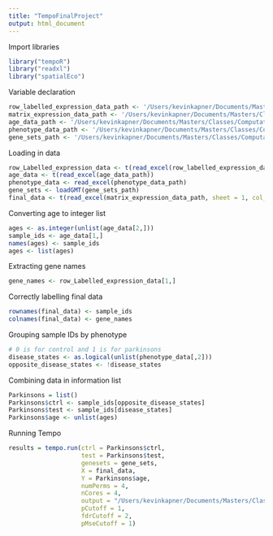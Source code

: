 ```yaml
---
title: "TempoFinalProject"
output: html_document
---
```


Import libraries
```r
library("tempoR")
library("readxl")
library("spatialEco")
```

Variable declaration
```r
row_labelled_expression_data_path <- '/Users/kevinkapner/Documents/Masters/Classes/Computational_Bio/Project/Code/Comp167TempoProject/Median_Data.xlsx'
matrix_expression_data_path <- '/Users/kevinkapner/Documents/Masters/Classes/Computational_Bio/Project/Code/Comp167TempoProject/Unlabelled_Median_Data.xlsx'
age_data_path <- '/Users/kevinkapner/Documents/Masters/Classes/Computational_Bio/Project/Code/Comp167TempoProject/patient_age.xlsx'
phenotype_data_path <- '/Users/kevinkapner/Documents/Masters/Classes/Computational_Bio/Project/Code/Comp167TempoProject/Disease_status.xlsx'
gene_sets_path <- '/Users/kevinkapner/Documents/Masters/Classes/Computational_Bio/Project/Code/Comp167TempoProject/GeneSets.gmt'
```

Loading in data
```r
row_Labelled_expression_data <- t(read_excel(row_labelled_expression_data_path))
age_data <- t(read_excel(age_data_path))
phenotype_data <- read_excel(phenotype_data_path)
gene_sets <- loadGMT(gene_sets_path)
final_data <- t(read_excel(matrix_expression_data_path, sheet = 1, col_name = FALSE))
```

Converting age to integer list
```r
ages <- as.integer(unlist(age_data[2,]))
sample_ids <- age_data[1,]
names(ages) <- sample_ids
ages <- list(ages)
```

Extracting gene names
```r
gene_names <- row_Labelled_expression_data[1,]
```

Correctly labelling final data
```r
rownames(final_data) <- sample_ids
colnames(final_data) <- gene_names
```

Grouping sample IDs by phenotype
```r
# 0 is for control and 1 is for parkinsons
disease_states <- as.logical(unlist(phenotype_data[,2]))
opposite_disease_states <- !disease_states
```

Combining data in information list
```r
Parkinsons = list()
Parkinsons$ctrl <- sample_ids[opposite_disease_states]
Parkinsons$test <- sample_ids[disease_states]
Parkinsons$age <- unlist(ages)
```

Running Tempo
```r
results = tempo.run(ctrl = Parkinsons$ctrl,
                    test = Parkinsons$test,
                    genesets = gene_sets,
                    X = final_data,
                    Y = Parkinsons$age,
                    numPerms = 4,
                    nCores = 4,
                    output = "/Users/kevinkapner/Documents/Masters/Classes/Computational_Bio/Project/Code/Comp167TempoProject/AgeAdjustedResults",
                    pCutoff = 1,
                    fdrCutoff = 2,
                    pMseCutoff = 1)
```